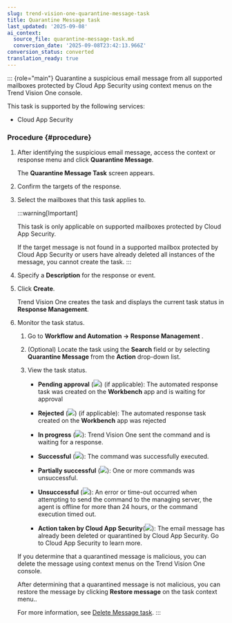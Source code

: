 ```yaml
---
slug: trend-vision-one-quarantine-message-task
title: Quarantine Message task
last_updated: '2025-09-08'
ai_context:
  source_file: quarantine-message-task.md
  conversion_date: '2025-09-08T23:42:13.966Z'
conversion_status: converted
translation_ready: true
---
```


::: {role="main"}
Quarantine a suspicious email message from all supported mailboxes protected by Cloud App Security using context menus on the Trend Vision One console.

This task is supported by the following services:

- Cloud App Security

### Procedure {#procedure}

1.  After identifying the suspicious email message, access the context or response menu and click **Quarantine Message**.

    The **Quarantine Message Task** screen appears.

2.  Confirm the targets of the response.

3.  Select the mailboxes that this task applies to.

    :::warning[Important]

    This task is only applicable on supported mailboxes protected by Cloud App Security.

    If the target message is not found in a supported mailbox protected by Cloud App Security or users have already deleted all instances of the message, you cannot create the task.
    :::

4.  Specify a **Description** for the response or event.

5.  Click **Create**.

    Trend Vision One creates the task and displays the current task status in **Response Management**.

6.  Monitor the task status.

    1.  Go to **Workflow and Automation → Response Management** .

    2.  (Optional) Locate the task using the **Search** field or by selecting **Quarantine Message** from the **Action** drop-down list.

    3.  View the task status.

        - **Pending approval** (![](/images/pending_approval=f0525c66-199a-46f5-b40a-902bd498cf53.webp)) (if applicable): The automated response task was created on the **Workbench** app and is waiting for approval

        - **Rejected** (![](/images/rejected=bd05fc87-5b5d-4d84-bfb1-3a6dc09ddac5.webp)) (if applicable): The automated response task created on the **Workbench** app was rejected

        - **In progress** (![](/images/in_progress=GUID-A55897DB-3DEA-4F5C-B7F9-70B3D7FB9EDE=1=en-us=Low.webp)): Trend Vision One sent the command and is waiting for a response.

        - **Successful** (![](/images/successful=GUID-1E31AD86-DE2E-48B5-85F7-7C78A3E8BB11=1=en-us=Low.webp)): The command was successfully executed.

        - **Partially successful** (![](/images/partially_successful_icon=GUID-20230103030733.webp)): One or more commands was unsuccessful.

        - **Unsuccessful** (![](/images/error=5cc21722-7ceb-480c-b9c2-a47d420cf1cc.webp)): An error or time-out occurred when attempting to send the command to the managing server, the agent is offline for more than 24 hours, or the command execution timed out.

        - **Action taken by Cloud App Security**(![](/images/actionTakeByCASicon=GUID-20230103032833.webp)): The email message has already been deleted or quarantined by Cloud App Security. Go to Cloud App Security to learn more.

    If you determine that a quarantined message is malicious, you can delete the message using context menus on the Trend Vision One console.

    After determining that a quarantined message is not malicious, you can restore the message by clicking **Restore message** on the task context menu..

    For more information, see [Delete Message task](delete-message-task.mdx).
:::

